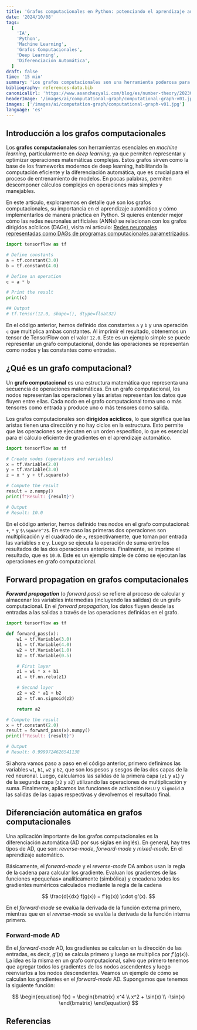 ```yaml
---
title: 'Grafos computacionales en Python: potenciando el aprendizaje automático'
date: '2024/10/08'
tags:
  [
    'IA',
    'Python',
    'Machine Learning',
    'Grafos Computacionales',
    'Deep Learning',
    'Diferenciación Automática',
  ]
draft: false
time: '15 min'
summary: 'Los grafos computacionales son una herramienta poderosa para el aprendizaje automático. En este artículo, aprenderás cómo usarlos en Python para mejorar tus modelos de aprendizaje automático.'
bibliography: references-data.bib
canonicalUrl: 'https://www.asanchezyali.com/blog/es/number-theory/20230108DivisionAlgorithm'
headerImage: '/images/ai/computational-graph/computational-graph-v01.jpg'
images: ['/images/ai/computation-graph/computational-graph-v01.jpg']
language: 'es'
---
```


## Introducción a los grafos computacionales

Los **grafos computacionales** son herramientas esenciales en _machine learning_, particularmente en _deep learning_, ya que permiten representar y optimizar operaciones matemáticas complejas. Estos grafos sirven como la base de los frameworks modernos de deep learning, habilitando la computación eficiente y la diferenciación automática, que es crucial para el proceso de entrenamiento de modelos. En pocas palabras, permiten descomponer cálculos complejos en operaciones más simples y manejables.

En este artículo, exploraremos en detalle qué son los grafos computacionales, su importancia en el aprendizaje
automático y cómo implementarlos de manera práctica en Python. Si quieres entender mejor cómo las redes neuronales
artificiales (ANNs) se relacionan con los grafos dirigidos acíclicos (DAGs), visita mi artículo: [Redes neuronales representadas como DAGs de programas computacionales parametrizados](https://www.asanchezyali.com/blog/es/differentiable-programming/20240923DifferentiablePrograms).

```python showLineNumbers
import tensorflow as tf

# Define constants
a = tf.constant(3.0)
b = tf.constant(4.0)

# Define an operation
c = a * b

# Print the result
print(c)

## Output
# tf.Tensor(12.0, shape=(), dtype=float32)
```

En el código anterior, hemos definido dos constantes `a` y `b` y una operación `c` que multiplica ambas constantes. Al
imprimir el resultado, obtenemos un tensor de TensorFlow con el valor `12.0`. Este es un ejemplo simple se puede
representar un grafo
computacional, donde las operaciones se representan como nodos y las constantes como entradas.

## ¿Qué es un grafo computacional?

Un **grafo computacional** es una estructura matemática que representa una secuencia de operaciones matemáticas. En un
grafo computacional, los nodos representan las operaciones y las aristas representan los datos que fluyen entre ellas.
Cada nodo en el grafo computacional toma uno o más tensores como entrada y produce uno o más tensores como salida.

Los grafos computacionales son **dirigidos acíclicos**, lo que significa que las aristas tienen una dirección y no hay
ciclos en la estructura. Esto permite que las operaciones se ejecuten en un orden específico, lo que es esencial para
el cálculo eficiente de gradientes en el aprendizaje automático.

```python showLineNumbers
import tensorflow as tf

# Create nodes (operations and variables)
x = tf.Variable(2.0)
y = tf.Variable(3.0)
z = x * y + tf.square(x)

# Compute the result
result = z.numpy()
print(f"Result: {result}")

# Output
# Result: 10.0
```

En el código anterior, hemos definido tres nodos en el grafo computacional: `+`, `*` y `$\square^2$`. En este caso las
primeras dos operaciones son multiplicación y el cuadrado de `x`, respectivamente, que toman por entrada las variables
`x` e `y`. Luego se ejecuta la operación de suma entre los resultados de las dos operaciones anteriores. Finalmente, se
imprime el resultado, que es `10.0`. Este es un ejemplo simple de cómo se ejecutan las operaciones en grafo computacional.

## Forward propagation en grafos computacionales

_**Forward propagation**_ (o _forward pass_) se refiere al proceso de calcular y almacenar los variables intermedias
(incluyendo las salidas) de un grafo computacional. En el _forward propagation_, los datos fluyen desde las entradas a
las salidas a través de las operaciones definidas en el grafo.

```python showLineNumbers
import tensorflow as tf

def forward_pass(x):
    w1 = tf.Variable(3.0)
    b1 = tf.Variable(4.0)
    w2 = tf.Variable(1.0)
    b2 = tf.Variable(0.5)

    # First layer
    z1 = w1 * x + b1
    a1 = tf.nn.relu(z1)

    # Second layer
    z2 = w2 * a1 + b2
    a2 = tf.nn.sigmoid(z2)

    return a2

# Compute the result
x = tf.constant(2.0)
result = forward_pass(x).numpy()
print(f"Result: {result}")

# Output
# Result: 0.9999724626541138
```

Si ahora vamos paso a paso en el código anterior, primero definimos las variables `w1`, `b1`, `w2` y `b2`, que son los
pesos y sesgos de las dos capas de la red neuronal. Luego, calculamos las salidas de la primera capa (`z1` y `a1`) y de
la segunda capa (`z2` y `a2`) utilizando las operaciones de multiplicación y suma. Finalmente, aplicamos las funciones
de activación `ReLU` y `sigmoid` a las salidas de las capas respectivas y devolvemos el resultado final.

## Diferenciación automática en grafos computacionales

Una aplicación importante de los grafos computacionales es la diferenciación automática (AD por sus siglas en inglés).
En general, hay tres tipos de AD, que son: _reverse-mode_, _forward-mode_ y _mixed-mode_. En el aprendizaje automático.

Básicamente, el _forward-mode_ y el _reverse-mode_ DA ambos usan la regla de la cadena para calcular los gradiente.
Evaluan los gradientes de las funciones «pequeñas» analíticamente (simbólica) y encadena todos los gradientes numéricos
calculados mediante la regla de la cadena

$$
\frac{d}{dx} f(g(x)) = f'(g(x)) \cdot g'(x).
$$

En el _forward-mode_ se evalúa la derivada de la función externa primero, mientras que en el _reverse-mode_ se evalúa la derivada de la función interna primero.

### Forward-mode AD

En el _forward-mode_ AD, los gradientes se calculan en la dirección de las entradas, es decir, $g'(x)$ se calcula
primero y luego se multiplica por $f'(g(x))$. La idea es la misma en un grafo computacional, salvo que primero tenemos
que agregar todos los gradientes de los nodos ascendentes y luego reenviarlos a los nodos descendentes. Veamos un
ejemplo de cómo se calculan los gradientes en el _forward-mode_ AD. Supongamos que tenemos la siguiente función:

$$
\begin{equation}
f(x) = \begin{bmatrix} x^4 \\ x^2 + \sin(x) \\ -\sin(x) \end{bmatrix}
\end{equation}
$$

## Referencias

<Reference
  type="image"
  url="https://unsplash.com/photos/a-blue-abstract-background-with-lines-and-dots-pREq0ns_p_E"
  text="Conny Schneider. 2023. Unsplash"
/>

<Reference
  type="web"
  url="https://www.tensorflow.org/guide/intro_to_graphs"
  text="TensorFlow. 2023. Introduction to graphs and tf.function"
/>

<Reference
  type="web"
  url="https://www.geeksforgeeks.org/how-to-form-graphs-in-tensorflow/"
  text="GeeksforGeeks. 2024. How to form graphs in TensorFlow"
/>

<Reference
  type="youtube"
  url="https://www.youtube.com/watch?v=hM74RH82LyI"
  text="Neural Networks 6 Computation Graphs and Backward Differentiation"
/>

<Reference
  type="web"
  url="https://colah.github.io/posts/2015-08-Backprop/"
  text="Colah's Blog. 2015. Calculus on Computational Graphs: Backpropagation"
/>

<Reference
  type="web"
  url="https://kailaix.github.io/ADCME.jl/latest/tu_whatis/"
  text="ADCME. 2023. What is ADCME? Computational Graph, Automatic Differentiation, and TensorFlor"
/>

<Reference
  type="web"
  url="https://www.youtube.com/watch?v=r9_5dxtDTOk"
  text="MIT Open Course Ware. 2013. Matrix Calculus For Machine Learning And Beyond, IAP 2023"
/>

<Reference
  type="github"
  url="https://github.com/xbeat/Machine-Learning/blob/main/Computational%20Graphs%20for%20Machine%20Learning%20in%20Python.md"
  text="Giuseppe Canale. 2024. Computational Graphs for Machine Learning in Python"
/>
